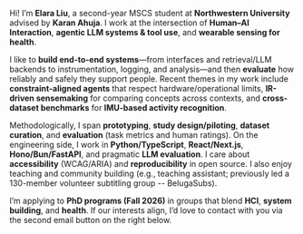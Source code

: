 Hi! I’m **Elara Liu**, a second-year MSCS student at **Northwestern University** advised by **Karan Ahuja**. I work at the intersection of **Human–AI Interaction**, **agentic LLM systems & tool use**, and **wearable sensing for health**.

I like to **build end-to-end systems**—from interfaces and retrieval/LLM backends to instrumentation, logging, and analysis—and then **evaluate** how reliably and safely they support people. Recent themes in my work include **constraint-aligned agents** that respect hardware/operational limits, **IR-driven sensemaking** for comparing concepts across contexts, and **cross-dataset benchmarks** for **IMU-based activity recognition**.

Methodologically, I span **prototyping**, **study design/piloting**, **dataset curation**, and **evaluation** (task metrics and human ratings). On the engineering side, I work in **Python/TypeScript**, **React/Next.js**, **Hono/Bun/FastAPI**, and pragmatic **LLM evaluation**. I care about **accessibility** (WCAG/ARIA) and **reproducibility** in open source. I also enjoy teaching and community building (e.g., teaching assistant; previously led a 130-member volunteer subtitling group -- BelugaSubs).

I’m applying to **PhD programs (Fall 2026)** in groups that blend **HCI**, **system building**, and **health**. If our interests align, I’d love to contact with you via the second email button on the right below.

